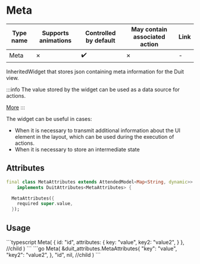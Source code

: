 
# Meta

| Type name | Supports animations | Controlled by default | May contain associated action | Link |
| - | - | - | - | - |
| Meta | &cross; | :heavy_check_mark: | &cross; | - |

InheritedWidget that stores json containing meta information for the Duit view.

:::info
The value stored by the widget can be used as a data source for actions.

[More](/docs/core_concepts/actions_events)
:::

The widget can be useful in cases:
- When it is necessary to transmit additional information about the UI element in the layout, which can be used during the execution of actions.
- When it is necessary to store an intermediate state

## Attributes

```dart
final class MetaAttributes extends AttendedModel<Map<String, dynamic>>
    implements DuitAttributes<MetaAttributes> {

  MetaAttributes({
    required super.value,
  });
```

## Usage

<Tabs groupId="lang">
  <TabItem value="ts" label="TypeScript" default>
    ```typescript
    Meta(
        {
            id: "id",
            attributes: {
                key: "value",
                key2: "value2",
            }
        },
        //child
    )
    ```
  </TabItem>
  <TabItem value="go" label="Go">
    ```go
	Meta(
      &duit_attributes.MetaAttributes{
        "key": "value",
        "key2": "value2",
      },
      "id",
      nil, //child
	)
    ```
  </TabItem>
</Tabs>

